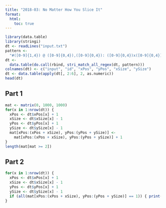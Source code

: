 ```yaml
---
title: "2018-03: No Matter How You Slice It"
format: 
  html: 
    toc: true
---
```


```r
library(data.table)
library(stringi)
dt <- readLines("input.txt")
pattern <- 
  "#([0-9]{1,4}) @ ([0-9]{0,4}),([0-9]{0,4}): ([0-9]{0,4})x([0-9]{0,4})"
dt <- 
  data.table(do.call(rbind, stri_match_all_regex(dt, pattern)))
colnames(dt) <- c("input", "id", "xPos", "yPos", "xSize", "ySize")
dt <- data.table(apply(dt[, 2:6], 2, as.numeric))
head(dt)
```

## Part 1

```r
mat <- matrix(0, 1000, 1000)
for(x in 1:nrow(dt)) {
  xPos <- dt$xPos[x] + 1
  xSize <- dt$xSize[x] - 1
  yPos <- dt$yPos[x] + 1
  ySize <- dt$ySize[x] - 1
  mat[xPos:(xPos + xSize), yPos:(yPos + ySize)] <- 
    mat[xPos:(xPos + xSize), yPos:(yPos + ySize)] + 1
}
length(mat[mat >= 2])
```

## Part 2

```r
for(x in 1:nrow(dt)) {
  xPos <- dt$xPos[x] + 1
  xSize <- dt$xSize[x] - 1
  yPos <- dt$yPos[x] + 1
  ySize <- dt$ySize[x] - 1
  if (all(mat[xPos:(xPos + xSize), yPos:(yPos + ySize)] == 1)) { print(x) }
}
```

